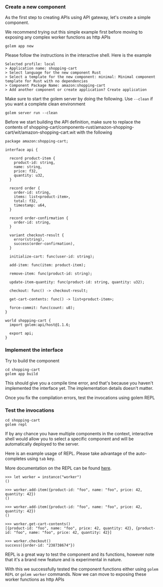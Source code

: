 ### Create a new component

As the first step to creating APIs using API gateway, let's create a simple component.

We recommend trying out this simple example first before moving to exposing any complex worker
functions as http APIs

```shell
golem app new
```

Please follow the instructions in the interactive shell. Here is the example


```shell
Selected profile: local
> Application name: shopping-cart
> Select language for the new component Rust
> Select a template for the new component: minimal: Minimal component template for Rust with no dependencies
> Component Package Name: amazon:shopping-cart
> Add another component or create application? Create application
```

Make sure to start the golem server by doing the following.
Use `--clean` if you want a complete clean environment

```shell
golem server run --clean

```

Before we start building the API definition, make sure to replace the contents of
shopping-cart/components-rust/amazon-shopping-cart/wit/amazon-shopping-cart.wit with the following

```wit
package amazon:shopping-cart;

interface api {

  record product-item {
    product-id: string,
    name: string,
    price: f32,
    quantity: u32,
  }

  record order {
    order-id: string,
    items: list<product-item>,
    total: f32,
    timestamp: u64,
  }

  record order-confirmation {
    order-id: string,
  }

  variant checkout-result {
    error(string),
    success(order-confirmation),
  }

  initialize-cart: func(user-id: string);

  add-item: func(item: product-item);

  remove-item: func(product-id: string);

  update-item-quantity: func(product-id: string, quantity: u32);

  checkout: func() -> checkout-result;

  get-cart-contents: func() -> list<product-item>;

  force-commit: func(count: u8);
}

world shopping-cart {
  import golem:api/host@1.1.6;

  export api;
}
```

### Implement the interface

Try to build the component

```shell
cd shopping-cart
golem app build
```

This should give you a compile time error, and that's because you haven't implemented the interface yet.
The implementation details doesn't matter.


Once you fix the compilation errors, test the invocations using golem REPL

### Test the invocations
```shell
cd shopping-cart
golem repl
```

If by any chance you have multiple components in the context, interactive shell would allow you to select
a specific component and will be automatically deployed to the server.


Here is an example usage of REPL. Please take advantage of the auto-completes using `tab` key.

More documentation on the REPL can be found [here](/rib).

```shell
>>> let worker = instance("worker")
()

>>> worker.add-item({product-id: "foo", name: "foo", price: 42, quantity: 42})
()

>>> worker.add-item({product-id: "foo", name: "foo", price: 42, quantity: 42})
()

>>> worker.get-cart-contents()
[{product-id: "foo", name: "foo", price: 42, quantity: 42}, {product-id: "foo", name: "foo", price: 42, quantity: 42}]

>>> worker.checkout()
success({order-id: "238738674"})
```

REPL is a great way to test the component and its functions,
however note that it's a brand new feature and is experimental in nature.

With this we successfully tested the component functions either using `golem REPL` or `golem worker` commands.
Now we can move to exposing these worker functions as http APIs
